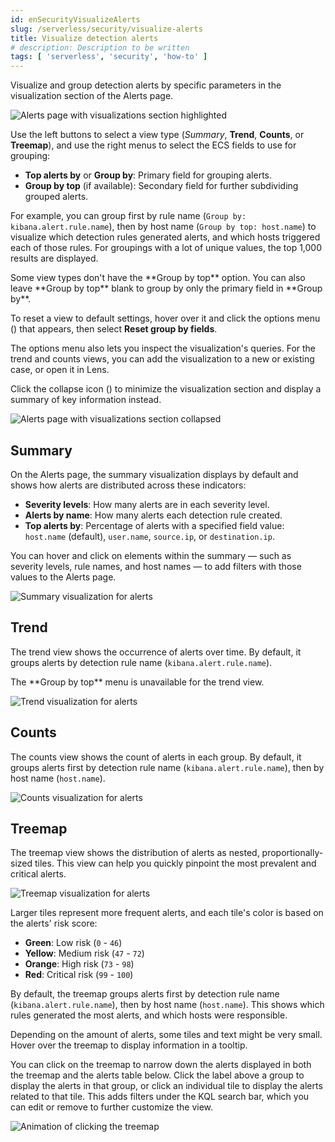 ```yaml
---
id: enSecurityVisualizeAlerts
slug: /serverless/security/visualize-alerts
title: Visualize detection alerts
# description: Description to be written
tags: [ 'serverless', 'security', 'how-to' ]
---
```


<div id="visualize-alerts"></div>

Visualize and group detection alerts by specific parameters in the visualization section of the Alerts page. 

![Alerts page with visualizations section highlighted](../images/visualize-alerts/-detections-alert-page-visualizations.png)

Use the left buttons to select a view type (*Summary*, **Trend**, **Counts**, or **Treemap**), and use the right menus to select the ECS fields to use for grouping: 

* **Top alerts by** or **Group by**: Primary field for grouping alerts.
* **Group by top** (if available): Secondary field for further subdividing grouped alerts.

For example, you can group first by rule name (`Group by: kibana.alert.rule.name`), then by host name (`Group by top: host.name`) to visualize which detection rules generated alerts, and which hosts triggered each of those rules. For groupings with a lot of unique values, the top 1,000 results are displayed.

<DocCallOut title="Note">
Some view types don't have the **Group by top** option. You can also leave **Group by top** blank to group by only the primary field in **Group by**.
</DocCallOut>

To reset a view to default settings, hover over it and click the options menu (<DocIcon type="boxesHorizontal" title="More actions" />) that appears, then select **Reset group by fields**. 

<DocCallOut title="Tip">
The options menu also lets you inspect the visualization's queries. For the trend and counts views, you can add the visualization to a new or existing case, or open it in Lens.
</DocCallOut>

Click the collapse icon (<DocIcon type="arrowDown" title="Markdown" />) to minimize the visualization section and display a summary of key information instead.

![Alerts page with visualizations section collapsed](../images/visualize-alerts/-detections-alert-page-viz-collapsed.png)

## Summary

On the Alerts page, the summary visualization displays by default and shows how alerts are distributed across these indicators:

* **Severity levels**: How many alerts are in each severity level.
* **Alerts by name**: How many alerts each detection rule created.
* **Top alerts by**: Percentage of alerts with a specified field value: `host.name` (default), `user.name`, `source.ip`, or `destination.ip`.

You can hover and click on elements within the summary — such as severity levels, rule names, and host names — to add filters with those values to the Alerts page.

![Summary visualization for alerts](../images/visualize-alerts/-detections-alerts-viz-summary.png)

## Trend
The trend view shows the occurrence of alerts over time. By default, it groups alerts by detection rule name (`kibana.alert.rule.name`).

<DocCallOut title="Note">
The **Group by top** menu is unavailable for the trend view.
</DocCallOut>

![Trend visualization for alerts](../images/visualize-alerts/-detections-alerts-viz-trend.png)

## Counts
The counts view shows the count of alerts in each group. By default, it groups alerts first by detection rule name (`kibana.alert.rule.name`), then by host name (`host.name`).

![Counts visualization for alerts](../images/visualize-alerts/-detections-alerts-viz-counts.png)

## Treemap
The treemap view shows the distribution of alerts as nested, proportionally-sized tiles. This view can help you quickly pinpoint the most prevalent and critical alerts.

![Treemap visualization for alerts](../images/visualize-alerts/-detections-alerts-viz-treemap.png)

Larger tiles represent more frequent alerts, and each tile's color is based on the alerts' risk score:

* **Green**: Low risk (`0` - `46`)
* **Yellow**: Medium risk (`47` - `72`)
* **Orange**: High risk (`73` - `98`)
* **Red**: Critical risk (`99` - `100`)

By default, the treemap groups alerts first by detection rule name (`kibana.alert.rule.name`), then by host name (`host.name`). This shows which rules generated the most alerts, and which hosts were responsible.

<DocCallOut title="Note">
Depending on the amount of alerts, some tiles and text might be very small. Hover over the treemap to display information in a tooltip.
</DocCallOut>

You can click on the treemap to narrow down the alerts displayed in both the treemap and the alerts table below. Click the label above a group to display the alerts in that group, or click an individual tile to display the alerts related to that tile. This adds filters under the KQL search bar, which you can edit or remove to further customize the view.

![Animation of clicking the treemap](../images/visualize-alerts/-detections-treemap-click.gif)
